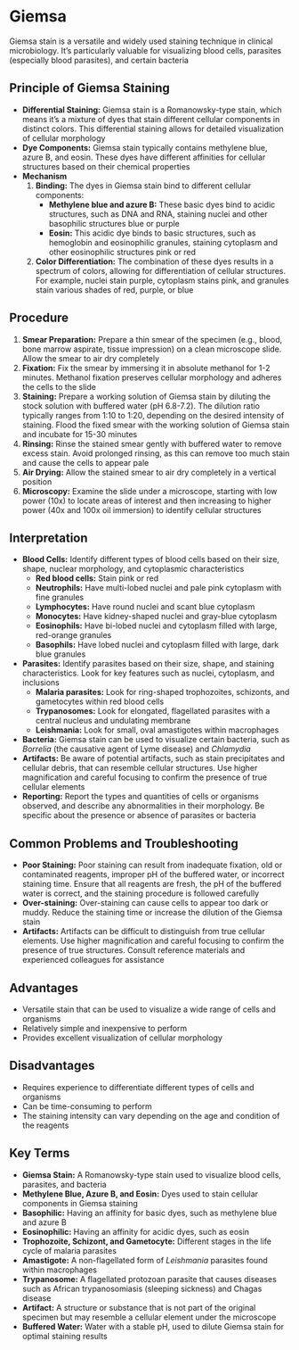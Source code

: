 # Giemsa {-}

Giemsa stain is a versatile and widely used staining technique in clinical microbiology. It's particularly valuable for visualizing blood cells, parasites (especially blood parasites), and certain bacteria

## **Principle of Giemsa Staining** {-}

*   **Differential Staining:** Giemsa stain is a Romanowsky-type stain, which means it's a mixture of dyes that stain different cellular components in distinct colors. This differential staining allows for detailed visualization of cellular morphology
*   **Dye Components:** Giemsa stain typically contains methylene blue, azure B, and eosin. These dyes have different affinities for cellular structures based on their chemical properties
*   **Mechanism**
    1.  **Binding:** The dyes in Giemsa stain bind to different cellular components:
        *   **Methylene blue and azure B:** These basic dyes bind to acidic structures, such as DNA and RNA, staining nuclei and other basophilic structures blue or purple
        *   **Eosin:** This acidic dye binds to basic structures, such as hemoglobin and eosinophilic granules, staining cytoplasm and other eosinophilic structures pink or red
    2.  **Color Differentiation:** The combination of these dyes results in a spectrum of colors, allowing for differentiation of cellular structures. For example, nuclei stain purple, cytoplasm stains pink, and granules stain various shades of red, purple, or blue

## **Procedure** {-}

1.  **Smear Preparation:** Prepare a thin smear of the specimen (e.g., blood, bone marrow aspirate, tissue impression) on a clean microscope slide. Allow the smear to air dry completely
2.  **Fixation:** Fix the smear by immersing it in absolute methanol for 1-2 minutes. Methanol fixation preserves cellular morphology and adheres the cells to the slide
3.  **Staining:** Prepare a working solution of Giemsa stain by diluting the stock solution with buffered water (pH 6.8-7.2). The dilution ratio typically ranges from 1:10 to 1:20, depending on the desired intensity of staining. Flood the fixed smear with the working solution of Giemsa stain and incubate for 15-30 minutes
4.  **Rinsing:** Rinse the stained smear gently with buffered water to remove excess stain. Avoid prolonged rinsing, as this can remove too much stain and cause the cells to appear pale
5.  **Air Drying:** Allow the stained smear to air dry completely in a vertical position
6.  **Microscopy:** Examine the slide under a microscope, starting with low power (10x) to locate areas of interest and then increasing to higher power (40x and 100x oil immersion) to identify cellular structures

## **Interpretation** {-}

*   **Blood Cells:** Identify different types of blood cells based on their size, shape, nuclear morphology, and cytoplasmic characteristics
    *   **Red blood cells:** Stain pink or red
    *   **Neutrophils:** Have multi-lobed nuclei and pale pink cytoplasm with fine granules
    *   **Lymphocytes:** Have round nuclei and scant blue cytoplasm
    *   **Monocytes:** Have kidney-shaped nuclei and gray-blue cytoplasm
    *   **Eosinophils:** Have bi-lobed nuclei and cytoplasm filled with large, red-orange granules
    *   **Basophils:** Have lobed nuclei and cytoplasm filled with large, dark blue granules
*   **Parasites:** Identify parasites based on their size, shape, and staining characteristics. Look for key features such as nuclei, cytoplasm, and inclusions
    *   **Malaria parasites:** Look for ring-shaped trophozoites, schizonts, and gametocytes within red blood cells
    *   **Trypanosomes:** Look for elongated, flagellated parasites with a central nucleus and undulating membrane
    *   **Leishmania:** Look for small, oval amastigotes within macrophages
*   **Bacteria:** Giemsa stain can be used to visualize certain bacteria, such as *Borrelia* (the causative agent of Lyme disease) and *Chlamydia*
*   **Artifacts:** Be aware of potential artifacts, such as stain precipitates and cellular debris, that can resemble cellular structures. Use higher magnification and careful focusing to confirm the presence of true cellular elements
*   **Reporting:** Report the types and quantities of cells or organisms observed, and describe any abnormalities in their morphology. Be specific about the presence or absence of parasites or bacteria

## **Common Problems and Troubleshooting** {-}

*   **Poor Staining:** Poor staining can result from inadequate fixation, old or contaminated reagents, improper pH of the buffered water, or incorrect staining time. Ensure that all reagents are fresh, the pH of the buffered water is correct, and the staining procedure is followed carefully
*   **Over-staining:** Over-staining can cause cells to appear too dark or muddy. Reduce the staining time or increase the dilution of the Giemsa stain
*   **Artifacts:** Artifacts can be difficult to distinguish from true cellular elements. Use higher magnification and careful focusing to confirm the presence of true structures. Consult reference materials and experienced colleagues for assistance

## **Advantages** {-}

*   Versatile stain that can be used to visualize a wide range of cells and organisms
*   Relatively simple and inexpensive to perform
*   Provides excellent visualization of cellular morphology

## **Disadvantages** {-}

*   Requires experience to differentiate different types of cells and organisms
*   Can be time-consuming to perform
*   The staining intensity can vary depending on the age and condition of the reagents

## **Key Terms** {-}

*   **Giemsa Stain:** A Romanowsky-type stain used to visualize blood cells, parasites, and bacteria
*   **Methylene Blue, Azure B, and Eosin:** Dyes used to stain cellular components in Giemsa staining
*   **Basophilic:** Having an affinity for basic dyes, such as methylene blue and azure B
*   **Eosinophilic:** Having an affinity for acidic dyes, such as eosin
*   **Trophozoite, Schizont, and Gametocyte:** Different stages in the life cycle of malaria parasites
*   **Amastigote:** A non-flagellated form of *Leishmania* parasites found within macrophages
*   **Trypanosome:** A flagellated protozoan parasite that causes diseases such as African trypanosomiasis (sleeping sickness) and Chagas disease
*   **Artifact:** A structure or substance that is not part of the original specimen but may resemble a cellular element under the microscope
*   **Buffered Water:** Water with a stable pH, used to dilute Giemsa stain for optimal staining results
